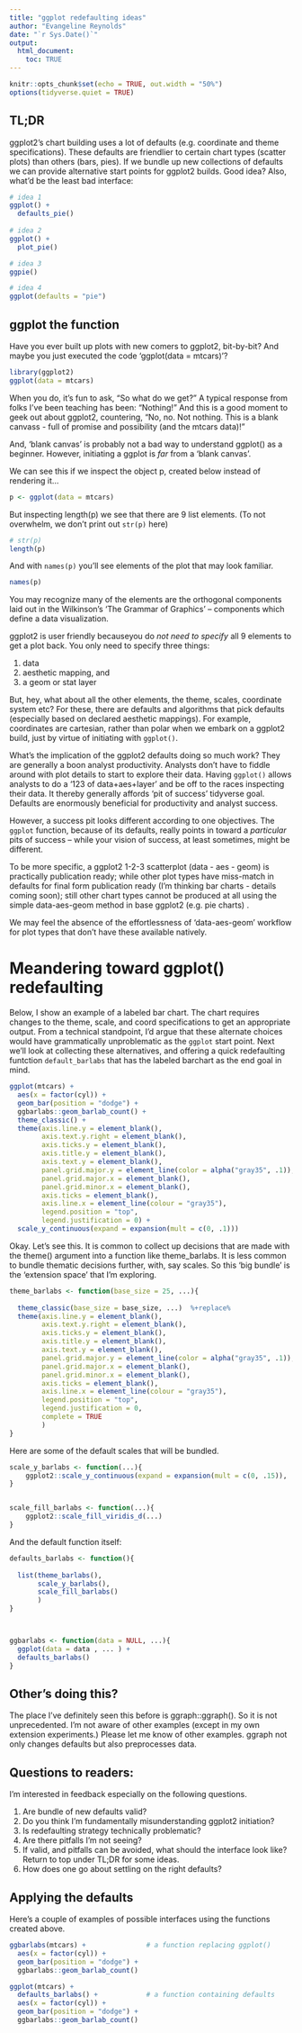 ```yaml
---
title: "ggplot redefaulting ideas"
author: "Evangeline Reynolds"
date: "`r Sys.Date()`"
output: 
  html_document:
    toc: TRUE
---
```


```r
knitr::opts_chunk$set(echo = TRUE, out.width = "50%")
options(tidyverse.quiet = TRUE)
```

## TL;DR

ggplot2's chart building uses a lot of defaults (e.g. coordinate  and theme specifications).  These defaults are friendlier to certain chart types (scatter plots) than others (bars, pies).  If we bundle up new collections of defaults we can provide alternative start points for ggplot2 builds.  Good idea?  Also, what'd be the least bad interface:

```r
# idea 1
ggplot() + 
  defaults_pie()
  
# idea 2
ggplot() + 
  plot_pie()

# idea 3
ggpie()

# idea 4
ggplot(defaults = "pie")
```



## ggplot the function

Have you ever built up plots with new comers to ggplot2, bit-by-bit?  And maybe you just executed the code 'ggplot(data = mtcars)'?  

```r
library(ggplot2)
ggplot(data = mtcars)
```

When you do, it's fun to ask, "So what do we get?"  A typical response from folks I've been teaching has been: "Nothing!"  And this is a good moment to geek out about ggplot2, countering, "No, no. Not nothing. This is a blank canvass - full of promise and possibility (and the mtcars data)!"

And, 'blank canvas' is probably not a bad way to understand ggplot() as a beginner.  However, initiating a ggplot is *far* from a  'blank canvas'. 

We can see this if we inspect the object p, created below instead of rendering it... 

```r
p <- ggplot(data = mtcars)
```

But inspecting length(p) we see that there are 9 list elements. (To not overwhelm, we don't print out `str(p)` here)


```r
# str(p)
length(p)
```

And with `names(p)` you'll see elements of the plot that may look familiar.  


```r
names(p)
```

You may recognize many of the elements are the orthogonal components laid out in the Wilkinson's 'The Grammar of Graphics' -- components which define a data visualization.

ggplot2 is user friendly becauseyou do *not need to specify* all 9 elements to get a plot back.  You only need to specify three things:

1. data
2. aesthetic mapping, and
3. a geom or stat layer

But, hey, what about all the other elements, the theme, scales, coordinate system etc?  For these, there are defaults and algorithms that pick defaults (especially based on declared aesthetic mappings).  For example, coordinates are cartesian, rather than polar when we embark on a ggplot2 build, just by virtue of initiating with `ggplot()`.

What's the implication of the ggplot2 defaults doing so much work?  They are generally a boon analyst productivity. Analysts don't have to fiddle around with plot details to start to explore their data.  Having `ggplot()` allows analysts to do a '123 of data+aes+layer' and be off to the races inspecting their data. It thereby generally affords 'pit of success' tidyverse goal.  Defaults are enormously beneficial for productivity and analyst success.  

However, a success pit looks different according to one objectives.   The `ggplot` function, because of its defaults, really points in toward a *particular* pits of success  -- while your vision of success, at least sometimes, might be different.  

To be more specific, a ggplot2 1-2-3 scatterplot (data - aes - geom) is practically publication ready; while other plot types have miss-match in defaults for final form publication ready (I'm thinking bar charts - details coming soon); still other chart types cannot be produced at all using the simple data-aes-geom method in base ggplot2 (e.g. pie charts) .

We may feel the absence of the effortlessness of 'data-aes-geom' workflow for plot types that don't have these available natively.

# Meandering toward ggplot() redefaulting

Below, I show an example of a labeled bar chart.  The chart requires changes to the theme, scale, and coord specifications to get an appropriate output.  From a technical standpoint, I'd argue that these alternate choices would have grammatically unproblematic as the `ggplot` start point.  Next we'll look at collecting these alternatives, and offering a quick redefaulting funtction `default_barlabs` that has the labeled barchart as the end goal in mind.

```r
ggplot(mtcars) +
  aes(x = factor(cyl)) +
  geom_bar(position = "dodge") +
  ggbarlabs::geom_barlab_count() +
  theme_classic() +
  theme(axis.line.y = element_blank(),
        axis.text.y.right = element_blank(),
        axis.ticks.y = element_blank(),
        axis.title.y = element_blank(),
        axis.text.y = element_blank(),
        panel.grid.major.y = element_line(color = alpha("gray35", .1)),
        panel.grid.major.x = element_blank(),
        panel.grid.minor.x = element_blank(),
        axis.ticks = element_blank(),
        axis.line.x = element_line(colour = "gray35"),
        legend.position = "top",
        legend.justification = 0) +
  scale_y_continuous(expand = expansion(mult = c(0, .1)))
```

Okay. Let's see this.  It is common to collect up decisions that are made with the theme() argument into a function like theme_barlabs.  It is less common to bundle thematic decisions further, with, say scales.  So this 'big bundle' is the 'extension space' that I'm exploring.    

```r
theme_barlabs <- function(base_size = 25, ...){
  
  theme_classic(base_size = base_size, ...)  %+replace%
  theme(axis.line.y = element_blank(),
        axis.text.y.right = element_blank(),
        axis.ticks.y = element_blank(),
        axis.title.y = element_blank(),
        axis.text.y = element_blank(),
        panel.grid.major.y = element_line(color = alpha("gray35", .1)),
        panel.grid.major.x = element_blank(),
        panel.grid.minor.x = element_blank(),
        axis.ticks = element_blank(),
        axis.line.x = element_line(colour = "gray35"),
        legend.position = "top",
        legend.justification = 0, 
        complete = TRUE
        )
}
```


Here are some of the default scales that will be bundled.

```r
scale_y_barlabs <- function(...){
    ggplot2::scale_y_continuous(expand = expansion(mult = c(0, .15)), ...)
}


scale_fill_barlabs <- function(...){
    ggplot2::scale_fill_viridis_d(...)
}

```

And the default function itself:

```r

defaults_barlabs <- function(){
  
  list(theme_barlabs(),
       scale_y_barlabs(), 
       scale_fill_barlabs()
       )
}



ggbarlabs <- function(data = NULL, ...){
  ggplot(data = data , ... ) +
  defaults_barlabs()
}


```

## Other's doing this?


The place I've definitely seen this before is ggraph::ggraph().  So it is not unprecedented.  I'm not aware of other examples (except in my own extension experiments.) Please let me know of other examples.  ggraph not only changes defaults but also preprocesses data.



## Questions to readers:

I'm interested in feedback especially on the following questions.


1. Are bundle of new defaults valid?
2. Do you think I'm fundamentally misunderstanding ggplot2 initiation?
2. Is redefaulting strategy technically problematic? 
2. Are there pitfalls I'm not seeing?
2. If valid, and pitfalls can be avoided, what should the interface look like? Return to top under TL;DR for some ideas.
3. How does one go about settling on the right defaults?


## Applying the defaults

Here's a couple of examples of possible interfaces using the functions created above.

```r
ggbarlabs(mtcars) +               # a function replacing ggplot()
  aes(x = factor(cyl)) +
  geom_bar(position = "dodge") +
  ggbarlabs::geom_barlab_count()

ggplot(mtcars) +                  
  defaults_barlabs() +            # a function containing defaults
  aes(x = factor(cyl)) +
  geom_bar(position = "dodge") +
  ggbarlabs::geom_barlab_count()
```
